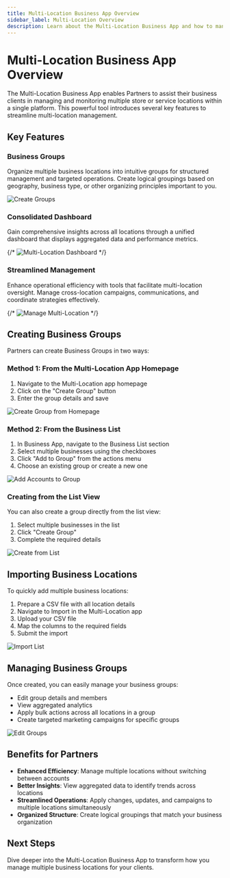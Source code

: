 ```yaml
---
title: Multi-Location Business App Overview
sidebar_label: Multi-Location Overview
description: Learn about the Multi-Location Business App and how to manage multiple locations efficiently
---
```


# Multi-Location Business App Overview

The Multi-Location Business App enables Partners to assist their business clients in managing and monitoring multiple store or service locations within a single platform. This powerful tool introduces several key features to streamline multi-location management.

## Key Features

### Business Groups

Organize multiple business locations into intuitive groups for structured management and targeted operations. Create logical groupings based on geography, business type, or other organizing principles important to you.

![Create Groups](/img/business-app/multi-location/create-group-1.jpg)

### Consolidated Dashboard

Gain comprehensive insights across all locations through a unified dashboard that displays aggregated data and performance metrics.

{/* ![Multi-Location Dashboard](/img/business-app/multi-location/dashboard.jpg) */}

### Streamlined Management

Enhance operational efficiency with tools that facilitate multi-location oversight. Manage cross-location campaigns, communications, and coordinate strategies effectively.

{/* ![Manage Multi-Location](/img/business-app/multi-location/location-management.jpg) */}

## Creating Business Groups

Partners can create Business Groups in two ways:

### Method 1: From the Multi-Location App Homepage

1. Navigate to the Multi-Location app homepage
2. Click on the "Create Group" button
3. Enter the group details and save

![Create Group from Homepage](/img/business-app/multi-location/create-group-2.jpg)

### Method 2: From the Business List

1. In Business App, navigate to the Business List section
2. Select multiple businesses using the checkboxes
3. Click "Add to Group" from the actions menu
4. Choose an existing group or create a new one

![Add Accounts to Group](/img/business-app/multi-location/add-accounts.jpg)

### Creating from the List View

You can also create a group directly from the list view:

1. Select multiple businesses in the list
2. Click "Create Group"
3. Complete the required details

![Create from List](/img/business-app/multi-location/create-from-list.jpg)

## Importing Business Locations

To quickly add multiple business locations:

1. Prepare a CSV file with all location details
2. Navigate to Import in the Multi-Location app
3. Upload your CSV file
4. Map the columns to the required fields
5. Submit the import

![Import List](/img/business-app/multi-location/import-list.jpg)

## Managing Business Groups

Once created, you can easily manage your business groups:

- Edit group details and members
- View aggregated analytics
- Apply bulk actions across all locations in a group
- Create targeted marketing campaigns for specific groups

![Edit Groups](/img/business-app/multi-location/edit-groups.jpg)

## Benefits for Partners

- **Enhanced Efficiency**: Manage multiple locations without switching between accounts
- **Better Insights**: View aggregated data to identify trends across locations
- **Streamlined Operations**: Apply changes, updates, and campaigns to multiple locations simultaneously
- **Organized Structure**: Create logical groupings that match your business organization

## Next Steps

Dive deeper into the Multi-Location Business App to transform how you manage multiple business locations for your clients.